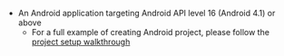 * An Android application targeting Android API level 16 (Android 4.1) or above
    * For a full example of creating Android project, please follow the [project setup walkthrough](/[platform]/prev/start/project-setup/create-application/)
